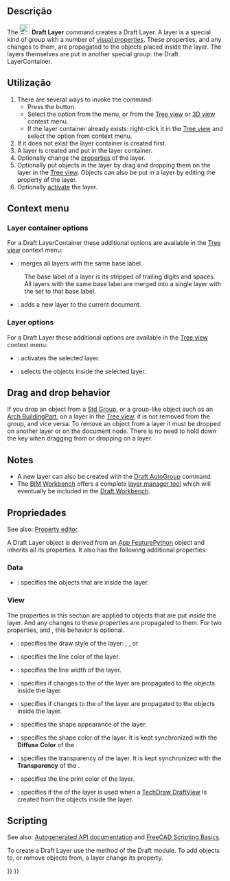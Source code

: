 <languages/>

<div class="mw-translate-fuzzy">
{{Docnav
|[[Draft_ToggleGrid/pt-br|Grade de comutação]]
|[[Draft_WorkingPlaneProxy/pt-br|Proxy de plano de trabalho]]
|[[Draft_Workbench/pt-br|Draft]]
|IconL=Draft_ToggleGrid.svg
|IconR=Draft_Slope.svg
|IconC=Workbench_Draft.svg
}}
</div>

{{GuiCommand
|Name=Draft Layer
|MenuLocation=Utilities → New layer
|Workbenches=[[Draft_Workbench|Draft]]
|Version=0.19
|SeeAlso=[[Draft_AutoGroup|Draft AutoGroup]], [[Draft_LayerManager|Draft LayerManager]]
}}

<span id="Description"></span>
==Descrição==

The [[Image:Draft_Layer.svg|24px]] '''Draft Layer''' command creates a Draft Layer. A layer is a special kind of group with a number of [[#View|visual properties]]. These properties, and any changes to them, are propagated to the objects placed inside the layer. The layers themselves are put in another special group: the Draft LayerContainer.

<span id="Usage"></span>
==Utilização==

# There are several ways to invoke the command:
#* Press the {{Button|[[Image:Draft_Layer.svg|16px]] [[Draft_Layer|Layer]]}} button.
#* Select the {{MenuCommand|Utilities → [[Image:Draft_Layer.svg|16px]] New layer}} option from the menu, or from the [[Tree_view|Tree view]] or [[3D_view|3D view]] context menu.
#* If the layer container already exists: right-click it in the [[Tree_view|Tree view]] and select the {{MenuCommand|[[Image:Draft_NewLayer.svg|16px]] Add new layer}} option from context menu.
# If it does not exist the layer container is created first.
# A layer is created and put in the layer container.
# Optionally change the [[#Properties|properties]] of the layer.
# Optionally put objects in the layer by drag and dropping them on the layer in the [[Tree_view|Tree view]]. Objects can also be put in a layer by editing the {{PropertyData|Group}} property of the layer.
# Optionally [[#Layer_options|activate]] the layer.

== Context menu ==

=== Layer container options ===

For a Draft LayerContainer these additional options are available in the [[Tree_view|Tree view]] context menu:

* {{MenuCommand|[[Image:Draft_Layer.svg|16px]] Merge layer duplicates}}: merges all layers with the same base label.
: The base label of a layer is its {{PropertyData|Label}} stripped of trailing digits and spaces. All layers with the same base label are merged into a single layer with the {{PropertyData|Label}} set to that base label.
* {{MenuCommand|[[Image:Draft_NewLayer.svg|16px]] Add new layer}}: adds a new layer to the current document.

=== Layer options ===

For a Draft Layer these additional options are available in the [[Tree_view|Tree view]] context menu:

* {{MenuCommand|[[Image:button_right.svg|16px]] [[Draft_AutoGroup|Activate this layer]]}}: activates the selected layer.
* {{MenuCommand|[[Image:Draft_SelectGroup.svg|16px]] [[Draft_SelectGroup|Select layer contents]]}}: selects the objects inside the selected layer.

== Drag and drop behavior ==

{{Version|0.21}}

If you drop an object from a [[Std_Group|Std Group]], or a group-like object such as an [[Arch_BuildingPart|Arch BuildingPart]], on a layer in the [[Tree_view|Tree view]], it is not removed from the group, and vice versa. To remove an object from a layer it must be dropped on another layer or on the document node. There is no need to hold down the {{KEY|Ctrl}} key when dragging from or dropping on a layer.

== Notes ==

* A new layer can also be created with the [[Draft_AutoGroup|Draft AutoGroup]] command.
* The [[BIM_Workbench|BIM Workbench]] offers a complete [[BIM_Layers|layer manager tool]] which will eventually be included in the [[Draft_Workbench|Draft Workbench]].

<span id="Properties"></span>
== Propriedades ==

See also: [[Property_editor|Property editor]].

A Draft Layer object is derived from an [[App_FeaturePython|App FeaturePython]] object and inherits all its properties. It also has the following additional properties:

=== Data ===

{{TitleProperty|Layer}}

* {{PropertyData|Group|LinkList}}: specifies the objects that are inside the layer.

=== View ===

{{TitleProperty|Layer}}

The properties in this section are applied to objects that are put inside the layer. And any changes to these properties are propagated to them. For two properties, {{PropertyView|Line Color}} and {{PropertyView|Shape Color}}, this behavior is optional.

* {{PropertyView|Draw Style|Enumeration}}: specifies the draw style of the layer: {{value|Solid}}, {{value|Dashed}}, {{value|Dotted}} or {{value|Dashdot}}
* {{PropertyView|Line Color|Color}}: specifies the line color of the layer.
* {{PropertyView|Line Width|Float}}: specifies the line width of the layer.
* {{PropertyView|Override Line Color Children|Bool}}: specifies if changes to the {{PropertyView|Line Color}} of the layer are propagated to the objects inside the layer.
* {{PropertyView|Override Shape Appearance Children|Bool}}: specifies if changes to the {{PropertyView|Shape Appearance}} of the layer are propagated to the objects inside the layer. {{Version|1.0}}
* {{PropertyView|Shape Appearance|MaterialList}}: specifies the shape appearance of the layer. {{Version|1.0}}
* {{PropertyView|Shape Color|Color|hidden}}: specifies the shape color of the layer. It is kept synchronized with the '''Diffuse Color''' of the {{PropertyView|Shape Appearance}}.
* {{PropertyView|Transparency|Percent}}: specifies the transparency of the layer. It is kept synchronized with the '''Transparency''' of the {{PropertyView|Shape Appearance}}.

{{TitleProperty|Print}}

* {{PropertyView|Line Print Color|Color}}: specifies the line print color of the layer.
* {{PropertyView|Use Print Color|Bool}}: specifies if the {{PropertyView|Line Print Color|}} of the layer is used when a [[TechDraw_DraftView|TechDraw DraftView]] is created from the objects inside the layer.

== Scripting ==

See also: [https://freecad.github.io/SourceDoc/ Autogenerated API documentation] and [[FreeCAD_Scripting_Basics|FreeCAD Scripting Basics]].

To create a Draft Layer use the {{incode|make_layer}} method of the Draft module. To add objects to, or remove objects from, a layer change its {{incode|Group}} property.

{{Code|code=
import FreeCAD as App
import Draft

doc = App.newDocument()

layer = Draft.make_layer(line_color=(1.0, 0.0, 0.0, 0.0),
                         shape_color=(1.0, 1.0, 0.0, 0.0))

polygon1 = Draft.make_polygon(5, radius=1000)
polygon2 = Draft.make_polygon(3, radius=500)
polygon3 = Draft.make_polygon(6, radius=220)
layer.Group = [polygon1, polygon2, polygon3]

doc.recompute()
}}


<div class="mw-translate-fuzzy">
{{Docnav
|[[Draft_ToggleGrid/pt-br|Grade de comutação]]
|[[Draft_WorkingPlaneProxy/pt-br|Proxy de plano de trabalho]]
|[[Draft_Workbench/pt-br|Draft]]
|IconL=Draft_FlipDimension.svg
|IconR=Draft_Slope.svg
|IconC=Workbench_Draft.svg
}}
</div>

{{Draft Tools navi{{#translation:}}}}
{{Userdocnavi{{#translation:}}}}